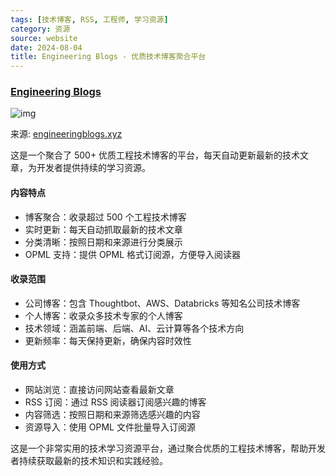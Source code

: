 ```yaml
---
tags: [技术博客, RSS, 工程师, 学习资源]
category: 资源
source: website
date: 2024-08-04
title: Engineering Blogs - 优质技术博客聚合平台
---
```


### [Engineering Blogs](https://engineeringblogs.xyz/)

![img](https://img.mengpeng.tech/i/2024/11/24/6742f9c1100dd.webp)

来源: [engineeringblogs.xyz](https://engineeringblogs.xyz/)

这是一个聚合了 500+ 优质工程技术博客的平台，每天自动更新最新的技术文章，为开发者提供持续的学习资源。

#### 内容特点
- 博客聚合：收录超过 500 个工程技术博客
- 实时更新：每天自动抓取最新的技术文章
- 分类清晰：按照日期和来源进行分类展示
- OPML 支持：提供 OPML 格式订阅源，方便导入阅读器

#### 收录范围
- 公司博客：包含 Thoughtbot、AWS、Databricks 等知名公司技术博客
- 个人博客：收录众多技术专家的个人博客
- 技术领域：涵盖前端、后端、AI、云计算等各个技术方向
- 更新频率：每天保持更新，确保内容时效性

#### 使用方式
- 网站浏览：直接访问网站查看最新文章
- RSS 订阅：通过 RSS 阅读器订阅感兴趣的博客
- 内容筛选：按照日期和来源筛选感兴趣的内容
- 资源导入：使用 OPML 文件批量导入订阅源

这是一个非常实用的技术学习资源平台，通过聚合优质的工程技术博客，帮助开发者持续获取最新的技术知识和实践经验。 